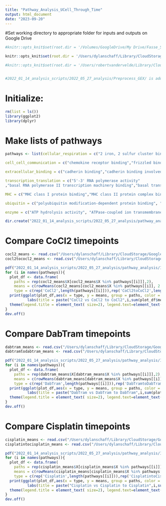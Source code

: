 ```yaml
---
title: "Pathway_Analysis_UCell_Through_Time"
output: html_document
date: "2023-09-20"
---
```


#Set working directory to appropriate folder for inputs and outputs on Google Drive
```r
#knitr::opts_knit$set(root.dir = '/Volumes/GoogleDrive/My Drive/Fasse_Shared/AJF_Drive_copy/Experiments/AJF009') # for aria's computer

knitr::opts_knit$set(root.dir = '/Users/dylanschaff/Library/CloudStorage/GoogleDrive-dyschaff@sydshafferlab.com/.shortcut-targets-by-id/1zSqx3IzXMwt6clUjwyqmlOf4G1K53lvy/Fasse_Shared/AJF_Drive_copy/Experiments/AJF009') # for dylan's computer

#knitr::opts_knit$set(root.dir = '/Users/robertvandervelde/Library/CloudStorage/GoogleDrive-robertvandervelde@sydshafferlab.com/.shortcut-targets-by-id/1oE5MtumTfVN3grZH0AkMj2NoxkqZO12W/AJF009') #for robert's computer


#2022_01_14_analysis_scripts/2022_05_27_analysis/Preprocess_GEX/ is additional path for outputs
```

# Initialize:
```r
rm(list = ls())
library(ggplot2)
library(dplyr)
```

# Make lists of pathways
```r
pathways <- list(cellular_respiration = c("2 iron, 2 sulfur cluster binding","ATPase activity, coupled to transmembrane movement of ions, rotational mechanism","ATPase binding","cytochrome-c oxidase activity","electron transfer activity","iron-sulfur cluster binding","NAD(P)H dehydrogenase (quinone) activity","NADH dehydrogenase (quinone) activity","NADH dehydrogenase (ubiquinone) activity","NADH dehydrogenase activity","oxidoreductase activity, acting on a heme group of donors","oxidoreductase activity, acting on a sulfur group of donors","oxidoreductase activity, acting on a sulfur group of donors, NAD(P) as acceptor","oxidoreductase activity, acting on NAD(P)H","oxidoreductase activity, acting on NAD(P)H, quinone or similar compound as acceptor","oxidoreductase activity, acting on peroxide as acceptor","oxidoreduction-driven active transmembrane transporter activity","proton channel activity","proton transmembrane transporter activity","proton-transporting ATP synthase activity, rotational mechanism","proton-transporting ATPase activity, rotational mechanism"),

cell_cell_communication = c("chemokine receptor binding","frizzled binding","G protein activity","G protein-coupled receptor binding","growth factor binding","insulin-like growth factor I binding","nuclear androgen receptor binding","nuclear retinoic acid receptor binding","Wnt-protein binding"),

extracellular_binding = c("cadherin binding","cadherin binding involved in cell-cell adhesion","collagen binding","extracellular matrix structural constituent","extracellular matrix structural constituent conferring tensile strength","fibronectin binding","glycosaminoglycan binding","heparan sulfate proteoglycan binding","heparin binding","proteoglycan binding"),

transcription_translation = c("5'-3' RNA polymerase activity"
,"basal RNA polymerase II transcription machinery binding","basal transcription machinery binding","DNA-binding transcription factor binding","DNA-directed 5'-3' RNA polymerase activity","eukaryotic initiation factor 4E binding","general transcription initiation factor binding","poly(A) binding","ribosomal small subunit binding","ribosome binding","RNA polymerase activity","RNA polymerase II general transcription initiation factor binding","RNA polymerase II-specific DNA-binding transcription factor binding","rRNA binding","transcription coactivator activity","transcription corepressor activity","translation elongation factor activity","translation factor activity, RNA binding","translation initiation factor activity","translation initiation factor binding","translation regulator activity","translation regulator activity, nucleic acid binding"),

MHC = c("MHC class I protein binding","MHC class II protein complex binding","MHC protein binding","MHC protein complex binding"),

ubiquitin = c("polyubiquitin modification-dependent protein binding", "ubiquitin conjugating enzyme activity","ubiquitin protein ligase binding","ubiquitin-like protein binding","ubiquitin-like protein conjugating enzyme activity","ubiquitin-like protein ligase binding","ubiquitin-specific protease binding"),

enzyme = c("ATP hydrolysis activity", "ATPase-coupled ion transmembrane transporter activity", "carbon-oxygen lyase activity", "catalytic activity, acting on DNA", "catalytic activity, acting on RNA", "cis-trans isomerase activity", "disulfide oxidoreductase activity", "endopeptidase inhibitor activity", "endopeptidase regulator activity", "enzyme inhibitor activity", "GTPase activity", "GTPase binding", "isomerase activity", "ligase activity", "nucleoside triphosphate diphosphatase activity", "peptidase activator activity", "peptidase inhibitor activity", "peptidase regulator activity", "peroxidase activity", "phosphatase binding", "protease binding", "protein phosphatase binding", "protein-disulfide reductase (NAD(P)) activity", "protein-disulfide reductase activity", "small GTPase binding"))

dir.create("2022_01_14_analysis_scripts/2022_05_27_analysis/pathway_analysis/Is_Resistance_Additive/compare_means_timepoint", showWarnings = F)
```

# Compare CoCl2 timepoints
```r
cocl2_means <- read.csv("/Users/dylanschaff/Library/CloudStorage/GoogleDrive-dyschaff@sydshafferlab.com/.shortcut-targets-by-id/1zSqx3IzXMwt6clUjwyqmlOf4G1K53lvy/Fasse_Shared/AJF_Drive_copy/Experiments/AJF009/2022_01_14_analysis_scripts/2022_05_27_analysis/pathway_analysis/Is_Resistance_Additive/UCell_Means_cocl2_2.csv")
cocl2tococl2_means <- read.csv("/Users/dylanschaff/Library/CloudStorage/GoogleDrive-dyschaff@sydshafferlab.com/.shortcut-targets-by-id/1zSqx3IzXMwt6clUjwyqmlOf4G1K53lvy/Fasse_Shared/AJF_Drive_copy/Experiments/AJF009/2022_01_14_analysis_scripts/2022_05_27_analysis/pathway_analysis/Is_Resistance_Additive/UCell_Means_cocl2Tococl2_2.csv")

pdf("2022_01_14_analysis_scripts/2022_05_27_analysis/pathway_analysis/Is_Resistance_Additive/compare_means_timepoint/cocl2_vs_cocl2tococl2.pdf", 10,10)
for (i in names(pathways)){
  plot_df <- data.frame(
    paths = rep(cocl2_means$X[cocl2_means$X %in% pathways[[i]]],2),
    means = c(rowMeans(cocl2_means[cocl2_means$X %in% pathways[[i]], 2:ncol(cocl2_means)]),rowMeans(cocl2tococl2_means[cocl2tococl2_means$X %in% pathways[[i]], 2:ncol(cocl2tococl2_means)])),
    type = c(rep('CoCl2',length(pathways[[i]])),rep('CoCl2toCoCl2',length(pathways[[i]]))))
  print(ggplot(plot_df,aes(x = type, y = means, group = paths, color = paths)) + geom_line() + geom_point() +
          labs(title = paste("CoCl2 vs CoCl2 to CoCl2",i,sum(plot_df$means[plot_df$type == "CoCl2"]-plot_df$means[plot_df$type == "CoCl2toCoCl2"] > 0), "of", length(cocl2_means$X[cocl2_means$X %in% pathways[[i]]]), "pathways decrease"))+ ylab ('Average UCell score across clones per pathway')+
  theme(legend.title = element_text( size=2), legend.text=element_text(size=2))) #change legend text font size)
}
dev.off()

```

# Compare DabTram timepoints
```r
dabtram_means <- read.csv("/Users/dylanschaff/Library/CloudStorage/GoogleDrive-dyschaff@sydshafferlab.com/.shortcut-targets-by-id/1zSqx3IzXMwt6clUjwyqmlOf4G1K53lvy/Fasse_Shared/AJF_Drive_copy/Experiments/AJF009/2022_01_14_analysis_scripts/2022_05_27_analysis/pathway_analysis/Is_Resistance_Additive/UCell_Means_dabtram_2.csv")
dabtramtodabtram_means <- read.csv("/Users/dylanschaff/Library/CloudStorage/GoogleDrive-dyschaff@sydshafferlab.com/.shortcut-targets-by-id/1zSqx3IzXMwt6clUjwyqmlOf4G1K53lvy/Fasse_Shared/AJF_Drive_copy/Experiments/AJF009/2022_01_14_analysis_scripts/2022_05_27_analysis/pathway_analysis/Is_Resistance_Additive/UCell_Means_dabtramTodabtram_2.csv")

pdf("2022_01_14_analysis_scripts/2022_05_27_analysis/pathway_analysis/Is_Resistance_Additive/compare_means_timepoint/dabtram_vs_dabtramtodabtram.pdf", 10,10)
for (i in names(pathways)){
  plot_df <- data.frame(
    paths = rep(dabtram_means$X[dabtram_means$X %in% pathways[[i]]],2),
    means = c(rowMeans(dabtram_means[dabtram_means$X %in% pathways[[i]], 2:ncol(dabtram_means)]),rowMeans(dabtramtodabtram_means[dabtramtodabtram_means$X %in% pathways[[i]], 2:ncol(dabtramtodabtram_means)])),
    type = c(rep('DabTram',length(pathways[[i]])),rep('DabTramtoDabTram',length(pathways[[i]]))))
  print(ggplot(plot_df,aes(x = type, y = means, group = paths, color = paths)) + geom_line() + geom_point() +
          labs(title = paste("DabTram vs DabTram to DabTram",i,sum(plot_df$means[plot_df$type == "DabTram"]-plot_df$means[plot_df$type == "DabTramtoDabTram"] > 0), "of", length(dabtram_means$X[dabtram_means$X %in% pathways[[i]]]), "pathways decrease"))+ ylab ('Average UCell score across clones per pathway')+
  theme(legend.title = element_text( size=2), legend.text=element_text(size=2))) #change legend text font size)
}
dev.off()

```

# Compare Cisplatin timepoints
```r
cisplatin_means <- read.csv("/Users/dylanschaff/Library/CloudStorage/GoogleDrive-dyschaff@sydshafferlab.com/.shortcut-targets-by-id/1zSqx3IzXMwt6clUjwyqmlOf4G1K53lvy/Fasse_Shared/AJF_Drive_copy/Experiments/AJF009/2022_01_14_analysis_scripts/2022_05_27_analysis/pathway_analysis/Is_Resistance_Additive/UCell_Means_cis_2.csv")
cisplatintocisplatin_means <- read.csv("/Users/dylanschaff/Library/CloudStorage/GoogleDrive-dyschaff@sydshafferlab.com/.shortcut-targets-by-id/1zSqx3IzXMwt6clUjwyqmlOf4G1K53lvy/Fasse_Shared/AJF_Drive_copy/Experiments/AJF009/2022_01_14_analysis_scripts/2022_05_27_analysis/pathway_analysis/Is_Resistance_Additive/UCell_Means_cisTocis_2.csv")

pdf("2022_01_14_analysis_scripts/2022_05_27_analysis/pathway_analysis/Is_Resistance_Additive/compare_means_timepoint/cisplatin_vs_cisplatintocisplatin.pdf", 10,10)
for (i in names(pathways)){
  plot_df <- data.frame(
    paths = rep(cisplatin_means$X[cisplatin_means$X %in% pathways[[i]]],2),
    means = c(rowMeans(cisplatin_means[cisplatin_means$X %in% pathways[[i]], 2:(ncol(cisplatin_means)-1)]),rowMeans(cisplatintocisplatin_means[cisplatintocisplatin_means$X %in% pathways[[i]], 2:(ncol(cisplatintocisplatin_means)-1)])),
    type = c(rep('Cisplatin',length(pathways[[i]])),rep('CisplatintoCisplatin',length(pathways[[i]]))))
  print(ggplot(plot_df,aes(x = type, y = means, group = paths, color = paths)) + geom_line() + geom_point() +
          labs(title = paste("Cisplatin vs Cisplatin to Cisplatin",i,sum(plot_df$means[plot_df$type == "Cisplatin"]-plot_df$means[plot_df$type == "CisplatintoCisplatin"] > 0), "of", length(cisplatin_means$X[cisplatin_means$X %in% pathways[[i]]]), "pathways decrease"))+ ylab ('Average UCell score across clones per pathway')+
  theme(legend.title = element_text( size=2), legend.text=element_text(size=2))) #change legend text font size)
}
dev.off()

```